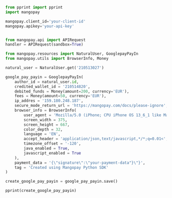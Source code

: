   
```python Python  
from pprint import pprint
import mangopay

mangopay.client_id='your-client-id'
mangopay.apikey='your-api-key'


from mangopay.api import APIRequest
handler = APIRequest(sandbox=True)

from mangopay.resources import NaturalUser, GooglepayPayIn
from mangopay.utils import BrowserInfo, Money

natural_user = NaturalUser.get('210513027')

google_pay_payin = GooglepayPayIn(
    author_id = natural_user.id,
    credited_wallet_id = '210514820',
    debited_funds = Money(amount=200, currency='EUR'),
    fees = Money(amount=50, currency='EUR'),
    ip_addres = '159.180.248.187',
    secure_mode_return_url = 'https://mangopay.com/docs/please-ignore',
    browser_info = BrowserInfo(
        user_agent = 'Mozilla/5.0 (iPhone; CPU iPhone OS 13_6_1 like Mac OS X) AppleWebKit/605.1.15 (KHTML, like Gecko) Mobile/15E148',
        screen_width = 375,
        screen_height = 667,
        color_depth = 32,
        language = 'EN',
        accept_header = 'application/json,text/javascript,*/*;q=0.01<',
        timezone_offset = '-120',
        java_enabled = True,
        javascript_enabled = True
    ),
    payment_data = '{\"signature\":\"your-payment-data"}\"}',
    tag = 'Created using Mangopay Python SDK'
)

create_google_pay_payin = google_pay_payin.save()

pprint(create_google_pay_payin)  
```